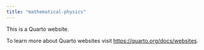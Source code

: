 ```yaml
---
title: "mathematical-physics"
---
```


This is a Quarto website.

To learn more about Quarto websites visit <https://quarto.org/docs/websites>.
